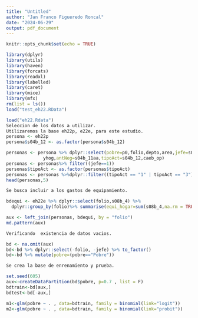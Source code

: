 ```yaml
---
title: "Untitled"
author: "Jan Franco Figueredo Roncal"
date: "2024-06-29"
output: pdf_document
---
```


```r
knitr::opts_chunk$set(echo = TRUE)
```

```r
library(dplyr)
library(utils)
library(haven)
library(forcats)
library(readxl)
library(labelled)
library(caret)
library(mice)
library(mfx)
rm(list = ls())
load("test_eh22.RData")

```


```r
load("eh22.Rdata")
Seleccion de los datos a utilizar.
Utilizaremos la base eh22p, e22e, para este estudio.
persona <- eh22p
persona$s04b_12 <- as.factor(persona$s04b_12)

personas <- persona %>% dplyr::select(pobre=p0,folio,depto,area,jefe=s01a_05,aestudio,
              yhog,antNeg=s04b_11aa,tipoAct=s04b_12,caeb_op)
personas <- personas%>% filter((jefe==1))
personas$tipoAct <- as.factor(personas$tipoAct)
personas <- personas %>%dplyr::filter((tipoAct == "1" | tipoAct == "3"))
head(personas,5)

Se busca incluir a los gastos de equipamiento.

bdequi <- eh22e %>% dplyr::select(folio,s08b_4) %>% 
  dplyr::group_by(folio)%>% summarise(equi_hogar=sum(s08b_4,na.rm = TRUE))

aux <- left_join(personas, bdequi, by = "folio")
md.pattern(aux)

Verificando  existencia de datos vacios.

bd <- na.omit(aux)
bd<-bd %>% dplyr::select(-folio, -jefe) %>% to_factor()
bd<-bd %>% mutate(pobre=(pobre=="Pobre"))

Se crea la base de enrenamiento y prueba.

set.seed(605)
aux<-createDataPartition(bd$pobre, p=0.7 , list = F)
bdtrain<-bd[aux,]
bdtest<-bd[-aux,]
```

```r
m1<-glm(pobre ~ . , data=bdtrain, family = binomial(link="logit"))
m2<-glm(pobre ~ . , data=bdtrain, family = binomial(link="probit"))
```
